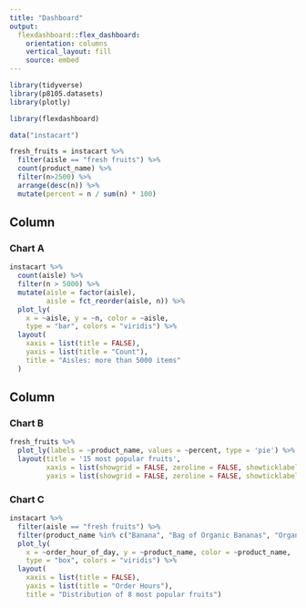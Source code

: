 ```yaml
---
title: "Dashboard"
output: 
  flexdashboard::flex_dashboard:
    orientation: columns
    vertical_layout: fill
    source: embed
---
```



```r
library(tidyverse)
library(p8105.datasets)
library(plotly)

library(flexdashboard)
```

```r
data("instacart")

fresh_fruits = instacart %>% 
  filter(aisle == "fresh fruits") %>% 
  count(product_name) %>% 
  filter(n>2500) %>% 
  arrange(desc(n)) %>% 
  mutate(percent = n / sum(n) * 100)
```


Column {data-width=650}
-----------------------------------------------------------------------

### Chart A

```r
instacart %>% 
  count(aisle) %>% 
  filter(n > 5000) %>% 
  mutate(aisle = factor(aisle),
         aisle = fct_reorder(aisle, n)) %>% 
  plot_ly(
    x = ~aisle, y = ~n, color = ~aisle, 
    type = "bar", colors = "viridis") %>% 
  layout(
    xaxis = list(title = FALSE),
    yaxis = list(title = "Count"),
    title = "Aisles: more than 5000 items"
  )
```


Column {data-width=350}
-----------------------------------------------------------------------

### Chart B

```r
fresh_fruits %>% 
  plot_ly(labels = ~product_name, values = ~percent, type = 'pie') %>% 
  layout(title = '15 most popular fruits',
         xaxis = list(showgrid = FALSE, zeroline = FALSE, showticklabels = FALSE),
         yaxis = list(showgrid = FALSE, zeroline = FALSE, showticklabels = FALSE))
```

### Chart C

```r
instacart %>% 
  filter(aisle == "fresh fruits") %>% 
  filter(product_name %in% c("Banana", "Bag of Organic Bananas", "Organic Strawberries", "Large Lemon", "Organic Avocado", "Organic Hass Avocado", "Strawberries", "Lims", "Honeycrisp Apple")) %>%  
  plot_ly(
    x = ~order_hour_of_day, y = ~product_name, color = ~product_name, 
    type = "box", colors = "viridis") %>%
  layout(
    xaxis = list(title = FALSE),
    yaxis = list(title = "Order Hours"),
    title = "Distribution of 8 most popular fruits")
```



